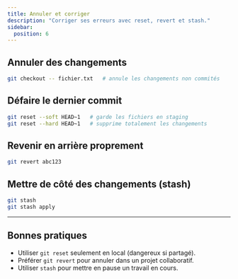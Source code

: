 ```yaml
---
title: Annuler et corriger
description: "Corriger ses erreurs avec reset, revert et stash."
sidebar:
  position: 6
---
```


## Annuler des changements

```bash
git checkout -- fichier.txt   # annule les changements non commités
```

## Défaire le dernier commit

```bash
git reset --soft HEAD~1   # garde les fichiers en staging
git reset --hard HEAD~1   # supprime totalement les changements
```

## Revenir en arrière proprement

```bash
git revert abc123
```

## Mettre de côté des changements (stash)

```bash
git stash
git stash apply
```

---

## Bonnes pratiques

- Utiliser `git reset` seulement en local (dangereux si partagé).  
- Préférer `git revert` pour annuler dans un projet collaboratif.  
- Utiliser `stash` pour mettre en pause un travail en cours.  
